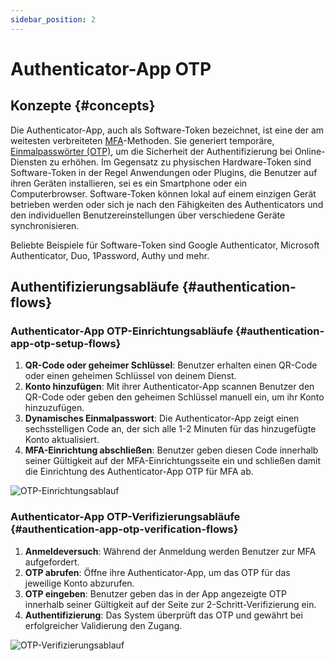 ```yaml
---
sidebar_position: 2
---
```



# Authenticator-App OTP

## Konzepte \{#concepts}

Die Authenticator-App, auch als Software-Token bezeichnet, ist eine der am weitesten verbreiteten [MFA](https://auth.wiki/mfa)-Methoden. Sie generiert temporäre, [Einmalpasswörter (OTP)](https://auth.wiki/otp), um die Sicherheit der Authentifizierung bei Online-Diensten zu erhöhen. Im Gegensatz zu physischen Hardware-Token sind Software-Token in der Regel Anwendungen oder Plugins, die Benutzer auf ihren Geräten installieren, sei es ein Smartphone oder ein Computerbrowser. Software-Token können lokal auf einem einzigen Gerät betrieben werden oder sich je nach den Fähigkeiten des Authenticators und den individuellen Benutzereinstellungen über verschiedene Geräte synchronisieren.

Beliebte Beispiele für Software-Token sind Google Authenticator, Microsoft Authenticator, Duo, 1Password, Authy und mehr.

## Authentifizierungsabläufe \{#authentication-flows}

### Authenticator-App OTP-Einrichtungsabläufe \{#authentication-app-otp-setup-flows}

1. **QR-Code oder geheimer Schlüssel**: Benutzer erhalten einen QR-Code oder einen geheimen Schlüssel von deinem Dienst.
2. **Konto hinzufügen**: Mit ihrer Authenticator-App scannen Benutzer den QR-Code oder geben den geheimen Schlüssel manuell ein, um ihr Konto hinzuzufügen.
3. **Dynamisches Einmalpasswort**: Die Authenticator-App zeigt einen sechsstelligen Code an, der sich alle 1-2 Minuten für das hinzugefügte Konto aktualisiert.
4. **MFA-Einrichtung abschließen**: Benutzer geben diesen Code innerhalb seiner Gültigkeit auf der MFA-Einrichtungsseite ein und schließen damit die Einrichtung des Authenticator-App OTP für MFA ab.

<img src={otpSetUpFlowImage} alt="OTP-Einrichtungsablauf" />

### Authenticator-App OTP-Verifizierungsabläufe \{#authentication-app-otp-verification-flows}

1. **Anmeldeversuch**: Während der Anmeldung werden Benutzer zur MFA aufgefordert.
2. **OTP abrufen**: Öffne ihre Authenticator-App, um das OTP für das jeweilige Konto abzurufen.
3. **OTP eingeben**: Benutzer geben das in der App angezeigte OTP innerhalb seiner Gültigkeit auf der Seite zur 2-Schritt-Verifizierung ein.
4. **Authentifizierung**: Das System überprüft das OTP und gewährt bei erfolgreicher Validierung den Zugang.

<img src={otpVerificationFlowImage} alt="OTP-Verifizierungsablauf" />
